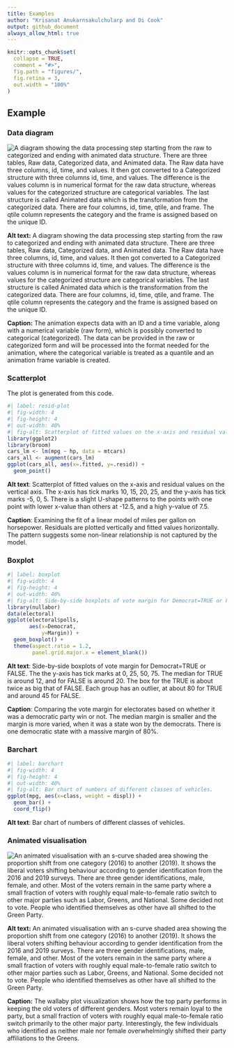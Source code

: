 ```yaml
---
title: Examples
author: "Krisanat Anukarnsakulchularp and Di Cook"
output: github_document
always_allow_html: true
---
```


```r
knitr::opts_chunk$set(
  collapse = TRUE, 
  comment = "#>", 
  fig.path = "figures/",
  fig.retina = 3,
  out.width = "100%"
)
```

## Example

### Data diagram

![](figures/diagram.png){alt="A diagram showing the data processing step starting from the raw to categorized and ending with animated data structure. There are three tables, Raw data, Categorized data, and Animated data. The Raw data have three columns, id, time, and values. It then got converted to a Categorized structure with three columns id, time, and values. The difference is the values column is in numerical format for the raw data structure, whereas values for the categorized structure are categorical variables. The last structure is called Animated data which is the transformation from the categorized data. There are four columns, id, time, qtile, and frame. The qtile column represents the category and the frame is assigned based on the unique ID."}

**Alt text:** A diagram showing the data processing step starting from the raw to categorized and ending with animated data structure. There are three tables, Raw data, Categorized data, and Animated data. The Raw data have three columns, id, time, and values. It then got converted to a Categorized structure with three columns id, time, and values. The difference is the values column is in numerical format for the raw data structure, whereas values for the categorized structure are categorical variables. The last structure is called Animated data which is the transformation from the categorized data. There are four columns, id, time, qtile, and frame. The qtile column represents the category and the frame is assigned based on the unique ID.

**Caption:** The animation expects data with an ID and a time variable, along with a numerical variable (raw form), which is possibly converted to categorical (categorized). The data can be provided in the raw or categorized form and will be processed into the format needed for the animation, where the categorical variable is treated as a quantile and an animation frame variable is created. 


### Scatterplot 

The plot is generated from this code. 

```r
#| label: resid-plot
#| fig-width: 4
#| fig-height: 4
#| out-width: 40%
#| fig-alt: Scatterplot of fitted values on the x-axis and residual values on the vertical axis. The x-axis has tick marks 10, 15, 20, 25, and the y-axis has tick marks -5, 0, 5. There is a slight U-shape patterns to the points with one point with lower x-value than others at -12.5, and a high y-value of 7.5.
library(ggplot2)
library(broom)
cars_lm <- lm(mpg ~ hp, data = mtcars)
cars_all <- augment(cars_lm)
ggplot(cars_all, aes(x=.fitted, y=.resid)) + 
  geom_point()
```

**Alt text**: Scatterplot of fitted values on the x-axis and residual values on the vertical axis. The x-axis has tick marks 10, 15, 20, 25, and the y-axis has tick marks -5, 0, 5. There is a slight U-shape patterns to the points with one point with lower x-value than others at -12.5, and a high y-value of 7.5.

**Caption**: Examining the fit of a linear model of miles per gallon on horsepower. Residuals are plotted vertically and fitted values horizontally. The pattern suggests some non-linear relationship is not captured by the model.

### Boxplot

```r
#| label: boxplot
#| fig-width: 4
#| fig-height: 4
#| out-width: 40%
#| fig-alt: Side-by-side boxplots of vote margin for Democrat=TRUE or FALSE. The the y-axis has tick marks at 0, 25, 50, 75. The median for TRUE is around 12, and for FALSE is around 20. The box for the TRUE is about twice as big that of FALSE. Each group has an outlier, at about 80 for TRUE and around 45 for FALSE.
library(nullabor)
data(electoral)
ggplot(electoral$polls, 
       aes(x=Democrat, 
           y=Margin)) +
  geom_boxplot() +
  theme(aspect.ratio = 1.2, 
        panel.grid.major.x = element_blank())
```

**Alt text**: Side-by-side boxplots of vote margin for Democrat=TRUE or FALSE. The the y-axis has tick marks at 0, 25, 50, 75. The median for TRUE is around 12, and for FALSE is around 20. The box for the TRUE is about twice as big that of FALSE. Each group has an outlier, at about 80 for TRUE and around 45 for FALSE.

**Caption**: Comparing the vote margin for electorates based on whether it was a democratic party win or not. The median margin is smaller and the margin is more varied, when it was a state won by the democrats. There is one democratic state with a massive margin of 80%.

### Barchart

```r
#| label: barchart
#| fig-width: 4
#| fig-height: 4
#| out-width: 40%
#| fig-alt: Bar chart of numbers of different classes of vehicles. 
ggplot(mpg, aes(x=class, weight = displ)) +
  geom_bar() +
  coord_flip()
```

**Alt text**: Bar chart of numbers of different classes of vehicles. 

### Animated visualisation

![](figures/animation.gif){alt="An animated visualisation with an s-curve shaded area showing the proportion shift from one category (2016) to another (2019). It shows the liberal voters shifting behaviour according to gender identification from the 2016 and 2019 surveys. There are three gender identifications, male, female, and other. Most of the voters remain in the same party where a small fraction of voters with roughly equal male-to-female ratio switch to other major parties such as Labor, Greens, and National. Some decided not to vote. People who identified themselves as other have all shifted to the Green Party."}

**Alt text:** An animated visualisation with an s-curve shaded area showing the proportion shift from one category (2016) to another (2019). It shows the liberal voters shifting behaviour according to gender identification from the 2016 and 2019 surveys. There are three gender identifications, male, female, and other. Most of the voters remain in the same party where a small fraction of voters with roughly equal male-to-female ratio switch to other major parties such as Labor, Greens, and National. Some decided not to vote. People who identified themselves as other have all shifted to the Green Party.

**Caption:** The wallaby plot visualization shows how the top party performs in keeping the old voters of different genders. Most voters remain loyal to the party, but a small fraction of voters with roughly equal male-to-female ratio switch primarily to the other major party. Interestingly, the few individuals who identified as neither male nor female overwhelmingly shifted their party affiliations to the Greens. 
